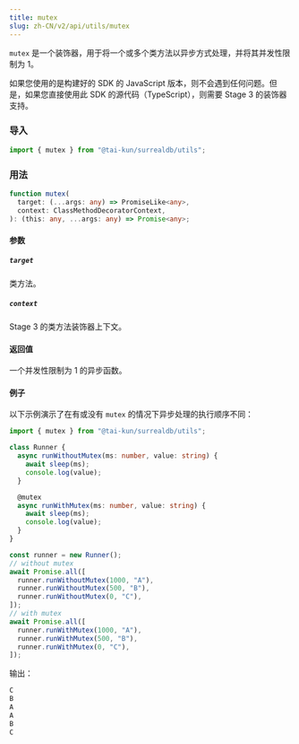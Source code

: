 ```yaml
---
title: mutex
slug: zh-CN/v2/api/utils/mutex
---
```



`mutex` 是一个装饰器，用于将一个或多个类方法以异步方式处理，并将其并发性限制为 1。

<Aside type="caution">
  如果您使用的是构建好的 SDK 的 JavaScript 版本，则不会遇到任何问题。但是，如果您直接使用此 SDK 的源代码（TypeScript），则需要 Stage 3 的装饰器支持。
</Aside>

### 导入

```ts
import { mutex } from "@tai-kun/surrealdb/utils";
```

### 用法

```ts
function mutex(
  target: (...args: any) => PromiseLike<any>,
  context: ClassMethodDecoratorContext,
): (this: any, ...args: any) => Promise<any>;
```

#### 参数

##### `target`

类方法。

##### `context`

Stage 3 的类方法装饰器上下文。

#### 返回值

一个并发性限制为 1 的异步函数。

#### 例子

以下示例演示了在有或没有 `mutex` 的情况下异步处理的执行顺序不同：

```ts
import { mutex } from "@tai-kun/surrealdb/utils";

class Runner {
  async runWithoutMutex(ms: number, value: string) {
    await sleep(ms);
    console.log(value);
  }

  @mutex
  async runWithMutex(ms: number, value: string) {
    await sleep(ms);
    console.log(value);
  }
}

const runner = new Runner();
// without mutex
await Promise.all([
  runner.runWithoutMutex(1000, "A"),
  runner.runWithoutMutex(500, "B"),
  runner.runWithoutMutex(0, "C"),
]);
// with mutex
await Promise.all([
  runner.runWithMutex(1000, "A"),
  runner.runWithMutex(500, "B"),
  runner.runWithMutex(0, "C"),
]);
```

输出：

```js
C
B
A
A
B
C
```
